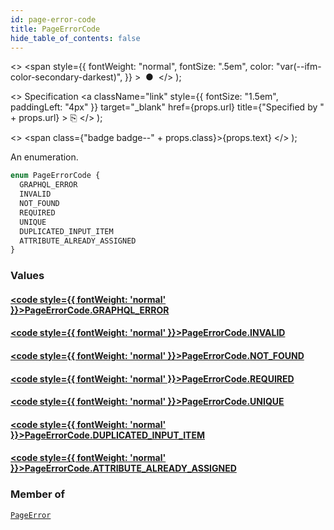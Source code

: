 ```yaml
---
id: page-error-code
title: PageErrorCode
hide_table_of_contents: false
---
```


  <>
    <span
      style={{
        fontWeight: "normal",
        fontSize: ".5em",
        color: "var(--ifm-color-secondary-darkest)",
      }}
    >
      &nbsp;●&nbsp;
    </span>
  </>
);

  <>
    Specification
    <a
      className="link"
      style={{ fontSize: "1.5em", paddingLeft: "4px" }}
      target="\_blank"
      href={props.url}
      title={"Specified by " + props.url}
    >
      ⎘
    </a>
  </>
);

  <>
    <span class={"badge badge--" + props.class}>{props.text}</span>
  </>
);

An enumeration.

```graphql
enum PageErrorCode {
  GRAPHQL_ERROR
  INVALID
  NOT_FOUND
  REQUIRED
  UNIQUE
  DUPLICATED_INPUT_ITEM
  ATTRIBUTE_ALREADY_ASSIGNED
}
```

### Values

#### [<code style={{ fontWeight: 'normal' }}>PageErrorCode.<b>GRAPHQL_ERROR</b></code>](#)

>

#### [<code style={{ fontWeight: 'normal' }}>PageErrorCode.<b>INVALID</b></code>](#)

>

#### [<code style={{ fontWeight: 'normal' }}>PageErrorCode.<b>NOT_FOUND</b></code>](#)

>

#### [<code style={{ fontWeight: 'normal' }}>PageErrorCode.<b>REQUIRED</b></code>](#)

>

#### [<code style={{ fontWeight: 'normal' }}>PageErrorCode.<b>UNIQUE</b></code>](#)

>

#### [<code style={{ fontWeight: 'normal' }}>PageErrorCode.<b>DUPLICATED_INPUT_ITEM</b></code>](#)

>

#### [<code style={{ fontWeight: 'normal' }}>PageErrorCode.<b>ATTRIBUTE_ALREADY_ASSIGNED</b></code>](#)

>

### Member of

[`PageError`](../../../developer/api-reference/objects/page-error) <Badge class="secondary" text="object"/>
